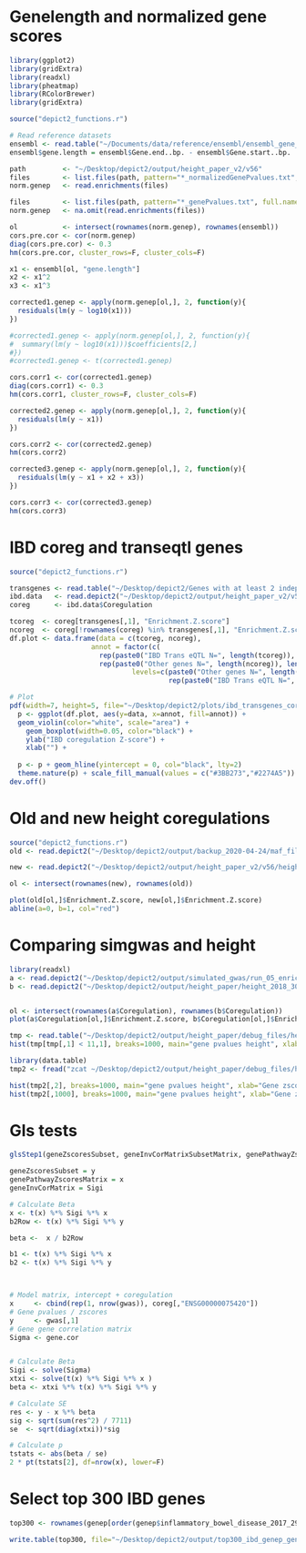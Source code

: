 # Genelength and normalized gene scores
```r
library(ggplot2)
library(gridExtra)
library(readxl)
library(pheatmap)
library(RColorBrewer)
library(gridExtra)

source("depict2_functions.r")

# Read reference datasets
ensembl <- read.table("~/Documents/data/reference/ensembl/ensembl_gene_position_b37_biotype.txt",sep="\t", header=T, row.names = 1, stringsAsFactors = F)
ensembl$gene.length = ensembl$Gene.end..bp. - ensembl$Gene.start..bp.

path         <- "~/Desktop/depict2/output/height_paper_v2/v56"
files        <- list.files(path, pattern="*_normalizedGenePvalues.txt", full.names = T)
norm.genep   <- read.enrichments(files)

files        <- list.files(path, pattern="*_genePvalues.txt", full.names = T)
norm.genep   <- na.omit(read.enrichments(files))

ol           <- intersect(rownames(norm.genep), rownames(ensembl))
cors.pre.cor <- cor(norm.genep)
diag(cors.pre.cor) <- 0.3
hm(cors.pre.cor, cluster_rows=F, cluster_cols=F)

x1 <- ensembl[ol, "gene.length"]
x2 <- x1^2
x3 <- x1^3

corrected1.genep <- apply(norm.genep[ol,], 2, function(y){
  residuals(lm(y ~ log10(x1)))
})

#corrected1.genep <- apply(norm.genep[ol,], 2, function(y){
#  summary(lm(y ~ log10(x1)))$coefficients[2,]
#})
#corrected1.genep <- t(corrected1.genep)

cors.corr1 <- cor(corrected1.genep)
diag(cors.corr1) <- 0.3
hm(cors.corr1, cluster_rows=F, cluster_cols=F)

corrected2.genep <- apply(norm.genep[ol,], 2, function(y){
  residuals(lm(y ~ x1))
})

cors.corr2 <- cor(corrected2.genep)
hm(cors.corr2)

corrected3.genep <- apply(norm.genep[ol,], 2, function(y){
  residuals(lm(y ~ x1 + x2 + x3))
})

cors.corr3 <- cor(corrected3.genep)
hm(cors.corr3)

```

# IBD coreg and transeqtl genes
```r
source("depict2_functions.r")

transgenes <- read.table("~/Desktop/depict2/Genes with at least 2 independent trans-eQTLs from known IBD loci", stringsAsFactors = F)
ibd.data   <- read.depict2("~/Desktop/depict2/output/height_paper_v2/v56/inflammatory_bowel_disease_2017_29906448_hg19_enrichtments_exHla_1.xlsx")
coreg      <- ibd.data$Coregulation

tcoreg  <- coreg[transgenes[,1], "Enrichment.Z.score"]
ncoreg  <- coreg[!rownames(coreg) %in% transgenes[,1], "Enrichment.Z.score"]
df.plot <- data.frame(data = c(tcoreg, ncoreg), 
                    annot = factor(c(
                      rep(paste0("IBD Trans eQTL N=", length(tcoreg)), length(tcoreg)),
                      rep(paste0("Other genes N=", length(ncoreg)), length(ncoreg))),
                              levels=c(paste0("Other genes N=", length(ncoreg)),
                                       rep(paste0("IBD Trans eQTL N=", length(tcoreg))))))

# Plot
pdf(width=7, height=5, file="~/Desktop/depict2/plots/ibd_transgenes_coreg.pdf")
  p <- ggplot(df.plot, aes(y=data, x=annot, fill=annot)) +
  geom_violin(color="white", scale="area") +
    geom_boxplot(width=0.05, color="black") +
    ylab("IBD coregulation Z-score") +
    xlab("") +
    
  p <- p + geom_hline(yintercept = 0, col="black", lty=2)
  theme.nature(p) + scale_fill_manual(values = c("#3BB273","#2274A5"))
dev.off()
```


# Old and new height coregulations
```r
source("depict2_functions.r")
old <- read.depict2("~/Desktop/depict2/output/backup_2020-04-24/maf_filtered/v48/height_2018_30124842_hg19_enrichtments_exHla.xlsx")$Coregulation

new <- read.depict2("~/Desktop/depict2/output/height_paper_v2/v56/height_2018_30124842_hg19_enrichtments_exHla_1.xlsx")$Coregulation

ol <- intersect(rownames(new), rownames(old))

plot(old[ol,]$Enrichment.Z.score, new[ol,]$Enrichment.Z.score)
abline(a=0, b=1, col="red")
```

# Comparing simgwas and height
```r
library(readxl)
a <- read.depict2("~/Desktop/depict2/output/simulated_gwas/run_05_enrichtments_exHla.xlsx")
b <- read.depict2("~/Desktop/depict2/output/height_paper/height_2018_30124842_hg19_enrichtments_exHla.xlsx")


ol <- intersect(rownames(a$Coregulation), rownames(b$Coregulation))
plot(a$Coregulation[ol,]$Enrichment.Z.score, b$Coregulation[ol,]$Enrichment.Z.score, xlab='Simulated GWAS coregulation zscores', ylab="Height coregulation Zscores")

tmp <- read.table("~/Desktop/depict2/output/height_paper/debug_files/height_2018_30124842_hg19_53/height_2018_30124842_hg19_geneMinSnpPvalues", row.names=1, header=T)
hist(tmp[tmp[,1] < 11,1], breaks=1000, main="gene pvalues height", xlab="Gene zscores??")

library(data.table)
tmp2 <- fread("zcat ~/Desktop/depict2/output/height_paper/debug_files/height_2018_30124842_hg19_53/height_2018_30124842_hg19_geneMinSnpPvaluesNullGwas.gz", data.table=F)

hist(tmp2[,2], breaks=1000, main="gene pvalues height", xlab="Gene zscores??")
hist(tmp2[,1000], breaks=1000, main="gene pvalues height", xlab="Gene zscores??")

```

# Gls tests
```r


glsStep1(geneZscoresSubset, geneInvCorMatrixSubsetMatrix, genePathwayZscoresSubset, b1Arm, b2Arm);

geneZscoresSubset = y
genePathwayZscoresMatrix = x
geneInvCorMatrix = Sigi

# Calculate Beta
x <- t(x) %*% Sigi %*% x
b2Row <- t(x) %*% Sigi %*% y

beta <-  x / b2Row

b1 <- t(x) %*% Sigi %*% x
b2 <- t(x) %*% Sigi %*% y



# Model matrix, intercept + coregulation
x     <- cbind(rep(1, nrow(gwas)), coreg[,"ENSG00000075420"])
# Gene pvalues / zscores
y     <- gwas[,1]
# Gene gene correlation matrix
Sigma <- gene.cor


# Calculate Beta
Sigi <- solve(Sigma)
xtxi <- solve(t(x) %*% Sigi %*% x )
beta <- xtxi %*% t(x) %*% Sigi %*% y

# Calculate SE
res <- y - x %*% beta
sig <- sqrt(sum(res^2) / 7711)
se  <- sqrt(diag(xtxi))*sig

# Calculate p
tstats <- abs(beta / se)
2 * pt(tstats[2], df=nrow(x), lower=F)

```

# Select top 300 IBD genes
```r
top300 <- rownames(genep[order(genep$inflammatory_bowel_disease_2017_29906448_hg19_genePvalues.txt, decreasing = F),][1:300,])

write.table(top300, file="~/Desktop/depict2/output/top300_ibd_genep_genes.txt", quote=F, col.names=F, row.names=F)
```


